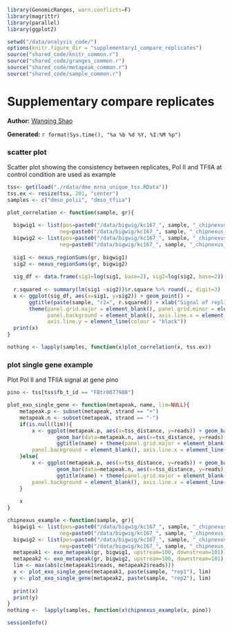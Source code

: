 ``` r
library(GenomicRanges, warn.conflicts=F)
library(magrittr)
library(parallel)
library(ggplot2)

setwd("/data/analysis_code/")
options(knitr.figure_dir = "supplementary1_compare_replicates")
source("shared_code/knitr_common.r")
source("shared_code/granges_common.r")
source("shared_code/metapeak_common.r")
source("shared_code/sample_common.r")
```

# Supplementary compare replicates

**Author:** [Wanqing Shao](mailto:was@stowers.org)

**Generated:** `r format(Sys.time(), "%a %b %d %Y, %I:%M %p")`

### scatter plot 

Scatter plot showing the consistency between replicates,  Pol II and TFIIA at control condition are used as example

```r

tss<- get(load("./rdata/dme_mrna_unique_tss.RData")) 
tss.ex <- resize(tss, 201, "center")
samples <- c("dmso_polii", "dmso_tfiia")

plot_correlation <- function(sample, gr){
  
  bigwig1 <- list(pos=paste0("/data/bigwig/kc167_", sample, "_chipnexus_1_normalized_positive.bw"),
                 neg=paste0("/data/bigwig/kc167_", sample, "_chipnexus_1_normalized_negative.bw"))
  bigwig2 <- list(pos=paste0("/data/bigwig/kc167_", sample, "_chipnexus_2_normalized_positive.bw"),
                 neg=paste0("/data/bigwig/kc167_", sample, "_chipnexus_2_normalized_negative.bw"))
  
  sig1 <- nexus_regionSums(gr, bigwig1)
  sig2 <- nexus_regionSums(gr, bigwig2)
  
  sig_df <- data.frame(sig1=log(sig1, base=2), sig2=log(sig2, base=2))
  
  r.squared <- summary(lm(sig1 ~sig2))$r.square %>% round(., digit=3)
  x <- ggplot(sig_df, aes(x=sig1, y=sig2)) + geom_point() + 
       ggtitle(paste(sample, "r2=", r.squared)) + xlab("Signal of replicate 1 (log2)")+ ylab("Signal of replicate 2 (log2)")+
       theme(panel.grid.major = element_blank(), panel.grid.minor = element_blank(), 
             panel.background = element_blank(), axis.line.x = element_line(colour = "black"), 
             axis.line.y = element_line(colour = "black"))
  print(x)
}

nothing <- lapply(samples, function(x)plot_correlation(x, tss.ex))
```

### plot single gene example

Plot Pol II and TFIIA signal at gene pino

```r
pino <- tss[tss$fb_t_id == "FBtr0077988"]

plot_exo_single_gene <- function(metapeak, name, lim=NULL){
    metapeak.p <- subset(metapeak, strand == "+")
    metapeak.n <- subset(metapeak, strand == "-")
    if(is.null(lim)){
        x <- ggplot(metapeak.p, aes(x=tss_distance, y=reads)) + geom_bar(fill="#B23F49", stat="identity") + 
                geom_bar(data=metapeak.n, aes(x=tss_distance, y=reads), fill="#045CA8", stat="identity") + 
                ggtitle(name) + theme(panel.grid.major = element_blank(), panel.grid.minor = element_blank(), 
        panel.background = element_blank(), axis.line.x = element_line(colour = "black"), axis.line.y = element_line(colour = "black")) + xlab("distance from TSS (bp)") + ylab("Reads per million")
    }else{
        x <- ggplot(metapeak.p, aes(x=tss_distance, y=reads)) + geom_bar(fill="#B23F49", stat="identity") + 
                geom_bar(data=metapeak.n, aes(x=tss_distance, y=reads), fill="#045CA8", stat="identity") + 
                ggtitle(name) + theme(panel.grid.major = element_blank(), panel.grid.minor = element_blank(), 
        panel.background = element_blank(), axis.line.x = element_line(colour = "black"), axis.line.y = element_line(colour = "black")) + xlab("distance from TSS (bp)") + ylab("Reads per million") + ylim(-1*lim, lim)
    }
    
    x
}

chipnexus_example <-function(sample, gr){
  bigwig1 <- list(pos=paste0("/data/bigwig/kc167_", sample, "_chipnexus_1_normalized_positive.bw"),
                 neg=paste0("/data/bigwig/kc167_", sample, "_chipnexus_1_normalized_negative.bw"))
  bigwig2 <- list(pos=paste0("/data/bigwig/kc167_", sample, "_chipnexus_2_normalized_positive.bw"),
                 neg=paste0("/data/bigwig/kc167_", sample, "_chipnexus_2_normalized_negative.bw"))
  metapeak1 <- exo_metapeak(gr, bigwig1, upstream=100, downstream=101)
  metapeak2 <- exo_metapeak(gr, bigwig2, upstream=100, downstream=101)
  lim <- max(abs(c(metapeak1$reads, metapeak2$reads)))
  x <- plot_exo_single_gene(metapeak1, paste(sample, "rep1"), lim)
  y <- plot_exo_single_gene(metapeak2, paste(sample, "rep2"), lim)
  
  print(x)
  print(y)
}
nothing <-  lapply(samples, function(x)chipnexus_example(x, pino))
```

```r
sessionInfo()
```


